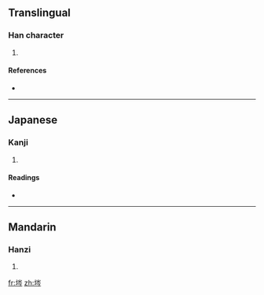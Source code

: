 ==Translingual==

===Han character===
{{Han char|rn=32|rad=土|as=07|sn=10|four=4212<sub>7</sub>|canj=土山人弓 (GUON)}}

# {{defn|Han}}

====References====
* {{Han ref|kx=0229.170|dkj=05105|dj=0465.070|hdz=10445.040|uh=57C1|ud=22465|bh=D158|bd=53592}}

----

==Japanese==

===Kanji===
{{ja-kanji|grade=|rs=土07}}

# {{defn|Japanese}}

====Readings====
* {{ja-readings|on=[[しん]] (shin), [[じん]] (jin)|kun=[[つち]] (tsuchi)}}

----

==Mandarin==

===Hanzi===
{{cmn-hanzi|pin=[[cén]] ([[cen2]]), [[dì]] ([[di4]]), [[fāng]] ([[fang1]])|wg=ts'en<sup>2</sup>, ti<sup>4</sup>, fang<sup>1</sup>}}

# {{defn|Mandarin}}

[[fr:埁]]
[[zh:埁]]